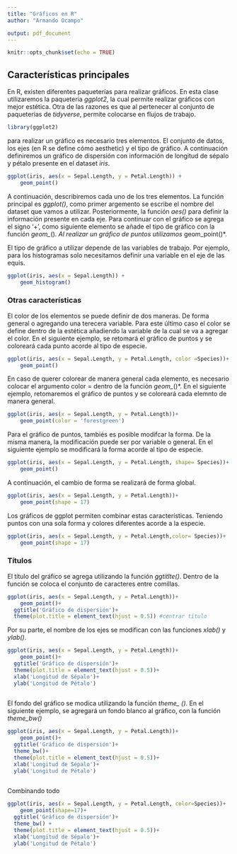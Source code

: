 ```yaml
---
title: "Gráficos en R"
author: "Armando Ocampo"

output: pdf_document
---
```


```r
knitr::opts_chunk$set(echo = TRUE)
```

## Características principales

En R, existen diferentes paqueterías para realizar gráficos. En esta clase utilizaremos la paquetería *ggplot2*, la cual permite realizar gráficos con mejor estética. Otra de las razones es que al pertenecer al conjunto de paqueterías de *tidyverse*, permite colocarse en flujos de trabajo.

```r
library(ggplot2)
```

para realizar un gráfico es necesario tres elementos. El conjunto de datos, los ejes (en R se define cómo aesthetic) y el tipo de gráfico. A continuación definiremos un gráfico de dispersión con información de longitud de sépalo y pétalo presente en el dataset *iris*.

```r
ggplot(iris, aes(x = Sepal.Length, y = Petal.Length)) +
	geom_point()

```

A continuación, describiremos cada uno de los tres elementos. La función principal es *ggplot()*, como primer argemento se escribe el nombre del dataset que vamos a  utilizar. Posteriormente, la función *aes()* para definir la información  presente en cada eje. Para continuar con el gráfico se agrega el signo '+', como siguiente elemento se añade el tipo de gráfico con la función *geom_*()*. Al realizar un gráfico de puntos utilizamos *geom_point()*.

El tipo de gráfico a utilizar depende de las variables de trabajo. Por ejemplo, para  los histogramas solo necesitamos definir una variable en el eje de las equis.

```r
ggplot(iris, aes(x = Sepal.Length)) +
	geom_histogram()
```


### Otras características

El color de los elementos se puede definir de dos maneras. De forma general o agregando una terecera variable. Para este último caso el color se define dentro de la estética añadiendo la variable de la cual se va a agregar el color. En el siguiente ejemplo, se retomará el gráfico de puntos y se coloreará cada punto acorde al tipo de especie.

```r
ggplot(iris, aes(x = Sepal.Length, y = Petal.Length, color =Species))+
	geom_point() 
```

En caso de querer colorear de manera general cada elemento, es necesario colocar el argumento color = dentro de la función *geom_*()*. En el siguiente ejemplo, retomaremos el gráfico de puntos y se coloreará cada elemnto de manera general.

```r
ggplot(iris, aes(x = Sepal.Length, y = Petal.Length))+
	geom_point(color = 'forestgreen') 
```

Para el gráfico de puntos, tambiés es posible modifcar la forma. De la misma manera, la modificación puede ser por variable o general. En el siguiente ejemplo se modificará la forma acorde al tipo de especie.

```r
ggplot(iris, aes(x = Sepal.Length, y = Petal.Length, shape= Species))+
	geom_point() 
```

A continuación, el cambio de forma se realizará de forma global.

```r
ggplot(iris, aes(x = Sepal.Length, y = Petal.Length))+
	geom_point(shape = 17)
```

Los gráficos de ggplot permiten combinar estas características. Teniendo puntos con una sola  forma y colores diferentes acorde a la especie.

```r
ggplot(iris, aes(x = Sepal.Length, y = Petal.Length,color= Species))+
	geom_point(shape = 17)
```


### Títulos

El título del gráfico se agrega utilizando la función *ggtitlte()*. Dentro de la función se coloca el conjunto de caracteres entre comillas.

```r
ggplot(iris, aes(x = Sepal.Length, y = Petal.Length))+
	geom_point()+
  ggtitle('Gráfico de dispersión')+
  theme(plot.title = element_text(hjust = 0.5)) #centrar título
```

Por su parte, el nombre de los ejes se modifican con las funciones  *xlab()* y *ylab()*.

```r
ggplot(iris, aes(x = Sepal.Length, y = Petal.Length))+
	geom_point()+
  ggtitle('Gráfico de dispersión')+
  theme(plot.title = element_text(hjust = 0.5))+
  xlab('Longitud de Sépalo')+
  ylab('Longitud de Pétalo')
  
```

El fondo del gráfico se modica utilizando la función *theme_ ()*. En el siguiente ejemplo, se agregará un fondo blanco al gráfico, con la función *theme_bw()*

```r
ggplot(iris, aes(x = Sepal.Length, y = Petal.Length))+
	geom_point()+
  ggtitle('Gráfico de dispersión')+
  theme_bw()+
  theme(plot.title = element_text(hjust = 0.5))+
  xlab('Longitud de Sépalo')+
  ylab('Longitud de Pétalo')
  
```

Combinando todo

```r
ggplot(iris, aes(x = Sepal.Length, y = Petal.Length, color=Species))+
	geom_point(shape=17)+
  ggtitle('Gráfico de dispersión')+
  theme_bw() +
  theme(plot.title = element_text(hjust = 0.5))+
  xlab('Longitud de Sépalo')+
  ylab('Longitud de Pétalo')
  
```
































